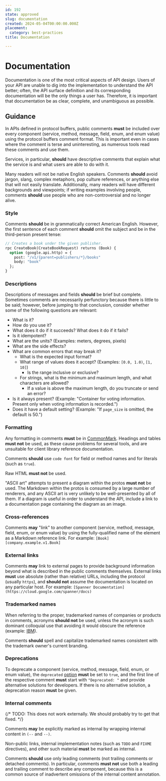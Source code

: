 ```yaml
---
id: 192
state: approved
slug: documentation
created: 2024-05-04T00:00:00.000Z
placement:
  category: best-practices
title: Documentation

--- 
```


# Documentation

Documentation is one of the most critical aspects of API design. Users of your
API are unable to dig into the implementation to understand the API better;
often, the API surface definition and its corresponding documentation will be
the only things a user has. Therefore, it is important that documentation be as
clear, complete, and unambiguous as possible.

## Guidance

In APIs defined in protocol buffers, public comments <b class="font-extrabold	text-red-700">must</b> be included over
every component (service, method, message, field, enum, and enum value) using
the protocol buffers comment format. This is important even in cases where the
comment is terse and uninteresting, as numerous tools read these comments and
use them.

Services, in particular, <b class="font-extrabold	text-yellow-700">should</b> have descriptive comments that explain what
the service is and what users are able to do with it.

<Aside type="note" title="Note">
  Many readers will not be native English speakers. Comments <b class="font-extrabold	text-yellow-700">should</b>
  avoid jargon, slang, complex metaphors, pop culture references, or anything
  else that will not easily translate. Additionally, many readers will have
  different backgrounds and viewpoints; if writing examples involving people,
  comments <b class="font-extrabold	text-yellow-700">should</b> use people who are non-controversial and no longer alive.
</Aside>

### Style

Comments <b class="font-extrabold	text-yellow-700">should</b> be in grammatically correct American English. However, the
first sentence of each comment <b class="font-extrabold	text-yellow-700">should</b> omit the subject and be in the
third-person present tense:

```proto
// Creates a book under the given publisher.
rpc CreateBook(CreateBookRequest) returns (Book) {
  option (google.api.http) = {
    post: "/v1/{parent=publishers/*}/books"
    body: "book"
  };
}
```

### Descriptions

Descriptions of messages and fields <b class="font-extrabold	text-yellow-700">should</b> be brief but complete. Sometimes
comments are necessarily perfunctory because there is little to be said;
however, before jumping to that conclusion, consider whether some of the
following questions are relevant:

- What is it?
- How do you use it?
- What does it do if it succeeds? What does it do if it fails?
- Is it idempotent?
- What are the units? (Examples: meters, degrees, pixels)
- What are the side effects?
- What are common errors that may break it?
  - What is the expected input format?
  - What range of values does it accept? (Examples: `[0.0, 1.0)`, `[1, 10]`)
    - Is the range inclusive or exclusive?
  - For strings, what is the minimum and maximum length, and what characters
    are allowed?
    - If a value is above the maximum length, do you truncate or send an error?
- Is it always present? (Example: "Container for voting information. Present
  only when voting information is recorded.")
- Does it have a default setting? (Example: "If `page_size` is omitted, the
  default is 50.")

### Formatting

Any formatting in comments <b class="font-extrabold	text-red-700">must</b> be in [CommonMark][]. Headings and tables
<b class="font-extrabold	text-red-700">must not</b> be used, as these cause problems for several tools, and are
unsuitable for client library reference documentation.

Comments <b class="font-extrabold	text-yellow-700">should</b> use `code font` for field or method names and for literals
(such as `true`).

Raw HTML <b class="font-extrabold	text-red-700">must not</b> be used.

"ASCII art" attempts to present a diagram within the protos <b class="font-extrabold	text-red-700">must not</b> be
used. The Markdown within the protos is consumed by a large number of renderers,
and any ASCII art is very unlikely to be well-presented by all of them. If
a diagram is useful in order to understand the API, include a link to a
documentation page containing the diagram as an image.

### Cross-references

Comments <b class="font-extrabold text-green-700">may</b> "link" to another component (service, method, message, field,
enum, or enum value) by using the fully-qualified name of the element as a
Markdown reference link. For example: `[Book][company.example.v1.Book]`

### External links

Comments <b class="font-extrabold text-green-700">may</b> link to external pages to provide background information
beyond what is described in the public comments themselves. External links
<b class="font-extrabold	text-red-700">must</b> use absolute (rather than relative) URLs, including the protocol
(usually `https`), and <b class="font-extrabold	text-yellow-700">should not</b> assume the documentation is located on
any particular host. For example:
`[Spanner Documentation](https://cloud.google.com/spanner/docs)`

### Trademarked names

When referring to the proper, trademarked names of companies or products in
comments, acronyms <b class="font-extrabold	text-yellow-700">should not</b> be used, unless the acronym is such dominant
colloquial use that avoiding it would obscure the reference (example: [IBM][]).

Comments <b class="font-extrabold	text-yellow-700">should</b> spell and capitalize trademarked names consistent with the
trademark owner's current branding.

### Deprecations

To deprecate a component (service, method, message, field, enum, or enum value),
the `deprecated` [option](https://developers.google.com/protocol-buffers/docs/proto#options)
<b class="font-extrabold	text-red-700">must</b> be set to `true`, and the first line of the respective comment
<b class="font-extrabold	text-red-700">must</b> start with `"Deprecated: "` and provide alternative solutions for
developers. If there is no alternative solution, a deprecation reason <b class="font-extrabold	text-red-700">must</b>
be given.

### Internal comments

{/* TODO: This does not work externally.
           We should probably try to get that fixed.  */}

Comments <b class="font-extrabold text-green-700">may</b> be explicitly marked as internal by wrapping internal content
in `(--` and `--)`.

Non-public links, internal implementation notes (such as `TODO` and `FIXME`
directives), and other such material <b class="font-extrabold	text-red-700">must</b> be marked as internal.

<Aside type="note" title="Note">
  Comments <b class="font-extrabold	text-yellow-700">should</b> use only leading comments (not trailing comments
  or detached comments). In particular, comments <b class="font-extrabold	text-red-700">must not</b> use both a leading
  and trailing comment to describe any component, because this is a common source
  of inadvertent omissions of the internal content annotation.
</Aside>

[commonmark]: https://commonmark.org/
[ibm]: https://en.wikipedia.org/wiki/IBM